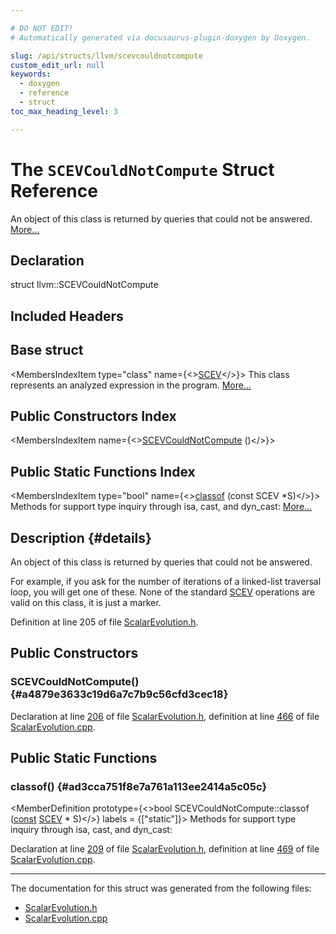 ```yaml
---

# DO NOT EDIT!
# Automatically generated via docusaurus-plugin-doxygen by Doxygen.

slug: /api/structs/llvm/scevcouldnotcompute
custom_edit_url: null
keywords:
  - doxygen
  - reference
  - struct
toc_max_heading_level: 3

---
```





# The `SCEVCouldNotCompute` Struct Reference

<DoxygenPage pluginConfig={pluginConfig}>

An object of this class is returned by queries that could not be answered. <a href="#details">More...</a>

## Declaration

<CodeBlock>struct llvm::SCEVCouldNotCompute</CodeBlock>

## Included Headers

<IncludesList>
<IncludesListItem
  filePath="llvm/Analysis/ScalarEvolution.h"
  permalink="/docs/api/files/include/include/llvm/include/llvm/analysis/scalarevolution-h"
  isLocal="true" />
</IncludesList>

## Base struct

<MembersIndex>

<MembersIndexItem
  type="class"
  name={<><a href="/docs/api/classes/llvm/scev">SCEV</a></>}>
This class represents an analyzed expression in the program. <a href="/docs/api/classes/llvm/scev/#details">More...</a>
</MembersIndexItem>

</MembersIndex>

## Public Constructors Index

<MembersIndex>

<MembersIndexItem
  name={<><a href="#a4879e3633c19d6a7c7b9c56cfd3cec18">SCEVCouldNotCompute</a> ()</>}>
</MembersIndexItem>

</MembersIndex>

## Public Static Functions Index

<MembersIndex>

<MembersIndexItem
  type="bool"
  name={<><a href="#ad3cca751f8e7a761a113ee2414a5c05c">classof</a> (const SCEV &#42;S)</>}>
Methods for support type inquiry through isa, cast, and dyn&#95;cast: <a href="#ad3cca751f8e7a761a113ee2414a5c05c">More...</a>
</MembersIndexItem>

</MembersIndex>

## Description {#details}

An object of this class is returned by queries that could not be answered.

For example, if you ask for the number of iterations of a linked-list traversal loop, you will get one of these. None of the standard <a href="/docs/api/classes/llvm/scev">SCEV</a> operations are valid on this class, it is just a marker.

Definition at line 205 of file <a href="/docs/api/files/include/include/llvm/include/llvm/analysis/scalarevolution-h">ScalarEvolution.h</a>.

<SectionDefinition>

## Public Constructors

### SCEVCouldNotCompute() {#a4879e3633c19d6a7c7b9c56cfd3cec18}

<MemberDefinition
  prototype="SCEVCouldNotCompute::SCEVCouldNotCompute ()">

Declaration at line <a href="/docs/api/files/include/include/llvm/include/llvm/analysis/scalarevolution-h/#l00206">206</a> of file <a href="/docs/api/files/include/include/llvm/include/llvm/analysis/scalarevolution-h">ScalarEvolution.h</a>, definition at line <a href="/docs/api/files/lib/lib/analysis/scalarevolution-cpp/#l00466">466</a> of file <a href="/docs/api/files/lib/lib/analysis/scalarevolution-cpp">ScalarEvolution.cpp</a>.
</MemberDefinition>

</SectionDefinition>

<SectionDefinition>

## Public Static Functions

### classof() {#ad3cca751f8e7a761a113ee2414a5c05c}

<MemberDefinition
  prototype={<>bool SCEVCouldNotCompute::classof (<a href="/docs/api/files/lib/lib/target/lib/target/aarch64/aarch64promoteconstant-cpp/#a90f8350fecae261c25be85d38b451bff">const</a> <a href="/docs/api/classes/llvm/scev">SCEV</a> &#42; S)</>}
  labels = {["static"]}>
Methods for support type inquiry through isa, cast, and dyn&#95;cast:

Declaration at line <a href="/docs/api/files/include/include/llvm/include/llvm/analysis/scalarevolution-h/#l00209">209</a> of file <a href="/docs/api/files/include/include/llvm/include/llvm/analysis/scalarevolution-h">ScalarEvolution.h</a>, definition at line <a href="/docs/api/files/lib/lib/analysis/scalarevolution-cpp/#l00469">469</a> of file <a href="/docs/api/files/lib/lib/analysis/scalarevolution-cpp">ScalarEvolution.cpp</a>.
</MemberDefinition>

</SectionDefinition>

<hr/>

The documentation for this struct was generated from the following files:

<ul>
<li><a href="/docs/api/files/include/include/llvm/include/llvm/analysis/scalarevolution-h">ScalarEvolution.h</a></li>
<li><a href="/docs/api/files/lib/lib/analysis/scalarevolution-cpp">ScalarEvolution.cpp</a></li>
</ul>

</DoxygenPage>
